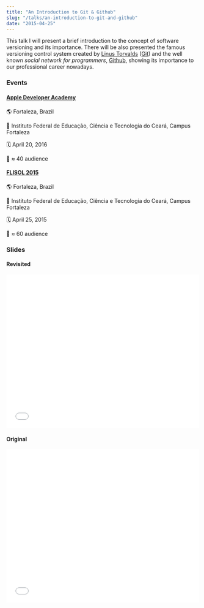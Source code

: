 ```yaml
---
title: "An Introduction to Git & Github"
slug: "/talks/an-introduction-to-git-and-github"
date: "2015-04-25"
---
```


This talk I will present a brief introduction to the concept of software versioning and its importance. There will be also presented the famous versioning control system created by [Linus Torvalds](https://github.com/torvalds) ([Git](https://git-scm.com/)) and the well known _social network for programmers_, [Github](https://github.com/), showing its importance to our professional career nowadays.

### Events

#### [Apple Developer Academy](http://developeracademy.ifce.edu.br/)

🌎 Fortaleza, Brazil

📍 Instituto Federal de Educação, Ciência e Tecnologia do Ceará, Campus Fortaleza

🗓️ April 20, 2016

👥 ≈ 40 audience

#### [FLISOL 2015](http://flisolce.org/)

🌎 Fortaleza, Brazil

📍 Instituto Federal de Educação, Ciência e Tecnologia do Ceará, Campus Fortaleza

🗓️ April 25, 2015

👥 ≈ 60 audience

### Slides

#### Revisited

<div style="left: 0; width: 100%; height: 0; position: relative; padding-bottom: 79.5798%;">
  <iframe
    src="//speakerdeck.com/player/34797839437244dbac11463814c7d850"
    style="border: 0; top: 0; left: 0; width: 100%; height: 100%; position: absolute;"
    allowfullscreen
    scrolling="no"
  ></iframe>
</div>

#### Original

<div style="left: 0; width: 100%; height: 0; position: relative; padding-bottom: 79.5798%;">
  <iframe
    src="//speakerdeck.com/player/f3388b2c63c54a12935a8abfe83d242e"
    style="border: 0; top: 0; left: 0; width: 100%; height: 100%; position: absolute;"
    allowfullscreen
    scrolling="no"
  ></iframe>
</div>
